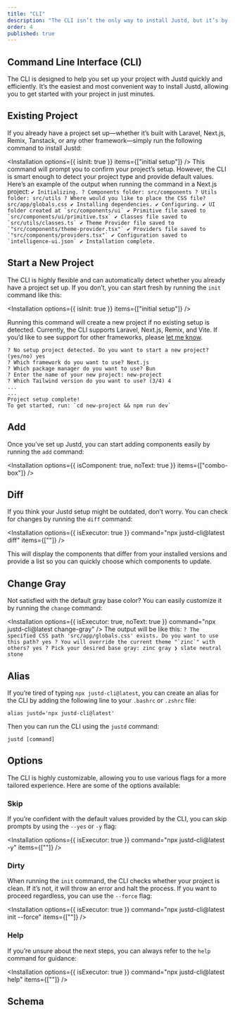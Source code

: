 ```yaml
---
title: "CLI"
description: "The CLI isn’t the only way to install Justd, but it’s by far the most convenient. It’s built to make setting up your project fast and hassle-free."
order: 4
published: true
---
```


## Command Line Interface (CLI)

The CLI is designed to help you set up your project with Justd quickly and efficiently. It’s the easiest and most convenient way to install Justd, allowing you to get started with your project in just minutes.

## Existing Project

If you already have a project set up—whether it’s built with Laravel, Next.js, Remix, Tanstack, or any other framework—simply run the following command to install Justd:

<Installation options={{ isInit: true }} items={["initial setup"]} />
This command will prompt you to confirm your project’s setup. However, the CLI is
smart enough to detect your project type and provide default values. Here’s an example
of the output when running the command in a Next.js project: ``` ✔ Initializing.
? Components folder: src/components ? Utils folder: src/utils ? Where would you like
to place the CSS file? src/app/globals.css ✔ Installing dependencies. ✔ Configuring.
✔ UI folder created at `src/components/ui` ✔ Primitive file saved to `src/components/ui/primitive.tsx`
✔ Classes file saved to `src/utils/classes.ts` ✔ Theme Provider file saved to `"src/components/theme-provider.tsx"`
✔ Providers file saved to `"src/components/providers.tsx"` ✔ Configuration saved
to `intelligence-ui.json` ✔ Installation complete. ```

## Start a New Project

The CLI is highly flexible and can automatically detect whether you already have a project set up. If you don’t, you can start fresh by running the `init` command like this:

<Installation options={{ isInit: true }} items={["initial setup"]} />

Running this command will create a new project if no existing setup is detected. Currently, the CLI supports Laravel, Next.js, Remix, and Vite. If you’d like to see support for other frameworks, please [let me know](https://x.com/irsyadadl).

```
? No setup project detected. Do you want to start a new project? (yes/no) yes
? Which framework do you want to use? Next.js
? Which package manager do you want to use? Bun
? Enter the name of your new project: new-project
? Which Tailwind version do you want to use? (3/4) 4
...
...
Project setup complete!
To get started, run: `cd new-project && npm run dev`
```

## Add

Once you’ve set up Justd, you can start adding components easily by running the `add` command:

<Installation
  options={{ isComponent: true, noText: true }}
  items={["combo-box"]}
/>

## Diff

If you think your Justd setup might be outdated, don’t worry. You can check for changes by running the `diff` command:

<Installation
  options={{ isExecutor: true }}
  command="npx justd-cli@latest diff"
  items={[""]}
/>

This will display the components that differ from your installed versions and provide a list so you can quickly choose which components to update.

## Change Gray

Not satisfied with the default gray base color? You can easily customize it by running the `change` command:

<Installation
  options={{ isExecutor: true, noText: true }}
  command="npx justd-cli@latest change-gray"
/>
The output will be like this: ``` ? The specified CSS path 'src/app/globals.css'
exists. Do you want to use this path? yes ? You will override the current theme "`zinc`"
with others? yes ? Pick your desired base gray: zinc gray ❯ slate neutral stone ```

## Alias

If you’re tired of typing `npx justd-cli@latest`, you can create an alias for the CLI by adding the following line to your `.bashrc` or `.zshrc` file:

```
alias justd='npx justd-cli@latest'
```

Then you can run the CLI using the `justd` command:

```
justd [command]
```

## Options

The CLI is highly customizable, allowing you to use various flags for a more tailored experience. Here are some of the options available:

### Skip

If you’re confident with the default values provided by the CLI, you can skip prompts by using the `--yes` or `-y` flag:

<Installation
  options={{ isExecutor: true }}
  command="npx justd-cli@latest -y"
  items={[""]}
/>

### Dirty

When running the `init` command, the CLI checks whether your project is clean. If it’s not, it will throw an error and halt the process. If you want to proceed regardless, you can use the `--force` flag:

<Installation
  options={{ isExecutor: true }}
  command="npx justd-cli@latest init --force"
  items={[""]}
/>

### Help

If you’re unsure about the next steps, you can always refer to the `help` command for guidance:

<Installation
  options={{ isExecutor: true }}
  command="npx justd-cli@latest help"
  items={[""]}
/>

## Schema
